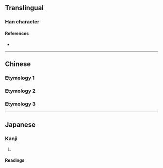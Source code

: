 {{character info}}
==Translingual==

===Han character===
{{Han char|rn=40|rad=宀|as=07|sn=10|four=|canj=JRD|ids=⿱宀呆}}

====References====
* {{Han ref|kx=0286.110|dkj=07164|dj=0565.080|hdz=20933.010|uh=5BB2|ud=23474}}

----

==Chinese==

===Etymology 1===
{{zh-see|實|a}}

===Etymology 2===
{{zh-see|寶|a}}

===Etymology 3===
{{zh-see|賲|v}}

----

==Japanese==

===Kanji===
{{ja-kanji|grade=|rs=宀07}}

# {{rfdef|ja|sort=宀07}}

====Readings====
{{ja-readings
|on=ほう
|kun=しまいこ-む<しまひこ-む
}}